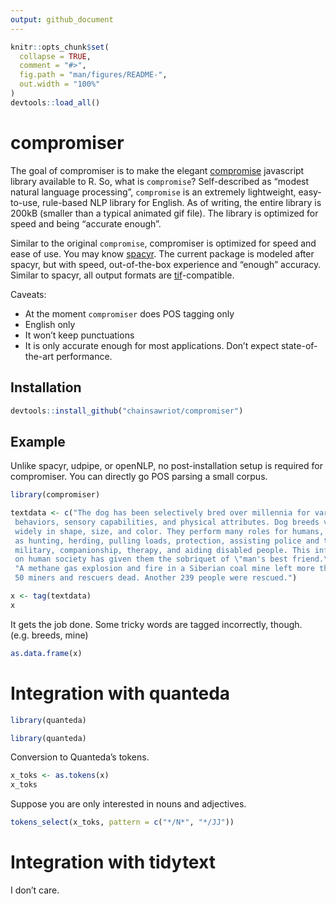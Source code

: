```yaml
---
output: github_document
---
```


<!-- README.md is generated from README.Rmd. Please edit that file -->

```r
knitr::opts_chunk$set(
  collapse = TRUE,
  comment = "#>",
  fig.path = "man/figures/README-",
  out.width = "100%"
)
devtools::load_all()
```

# compromiser

<!-- badges: start -->
<!-- badges: end -->

The goal of compromiser is to make the elegant [compromise](https://compromise.cool/) javascript library available to R. So, what is `compromise`? Self-described as "modest natural language processing", `compromise` is an extremely lightweight, easy-to-use, rule-based NLP library for English. As of writing, the entire library is 200kB (smaller than a typical animated gif file). The library is optimized for speed and being "accurate enough".

Similar to the original `compromise`, compromiser is optimized for speed and ease of use. You may know [spacyr](https://github.com/quanteda/spacyr). The current package is modeled after spacyr, but with speed, out-of-the-box experience and "enough" accuracy. Similar to spacyr, all output formats are [tif](https://github.com/ropensci/tif)-compatible.

Caveats:

* At the moment `compromiser` does POS tagging only
* English only
* It won't keep punctuations
* It is only accurate enough for most applications. Don't expect state-of-the-art performance.

## Installation

``` r
devtools::install_github("chainsawriot/compromiser")
```

## Example

Unlike spacyr, udpipe, or openNLP, no post-installation setup is required for compromiser. You can directly go POS parsing a small corpus. 

```r
library(compromiser)
```


```r
textdata <- c("The dog has been selectively bred over millennia for various
 behaviors, sensory capabilities, and physical attributes. Dog breeds vary
 widely in shape, size, and color. They perform many roles for humans, such
 as hunting, herding, pulling loads, protection, assisting police and the
 military, companionship, therapy, and aiding disabled people. This influence
 on human society has given them the sobriquet of \"man's best friend.\"",
 "A methane gas explosion and fire in a Siberian coal mine left more than
 50 miners and rescuers dead. Another 239 people were rescued.")

x <- tag(textdata)
x
```

It gets the job done. Some tricky words are tagged incorrectly, though. (e.g. breeds, mine)

```r
as.data.frame(x)
```

# Integration with quanteda

```r
library(quanteda)
```

```r
library(quanteda)
```

Conversion to Quanteda's tokens.

```r
x_toks <- as.tokens(x)
x_toks
```

Suppose you are only interested in nouns and adjectives.

```r
tokens_select(x_toks, pattern = c("*/N*", "*/JJ"))
```

# Integration with tidytext

I don't care.

